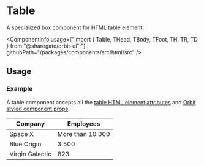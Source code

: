 
<Meta
    title="Html elements/Table"
    id="html-table"
/>

# Table

<Tagline>A specialized <Link href="?path=/docs/box--default-story">box</Link> component for HTML table element.</Tagline>

<ComponentInfo
    usage={"import { Table, THead, TBody, TFoot, TH, TR, TD } from \"@sharegate/orbit-ui\";"}
    githubPath="/packages/components/src/html/src"
/>

## Usage

### Example

A table component accepts all the [table HTML element attributes](https://developer.mozilla.org/en-US/docs/Web/HTML/Element/table) and [Orbit styled component props](?path=/docs/styling--page).

<Preview>
    <Story name="example">
        <Table color="neutral-8" cellPadding={5}>
            <THead fontWeight={3}>
                <TR>
                    <TH textAlign="left">Company</TH>
                    <TH textAlign="left">Employees</TH>
                </TR>
            </THead>
            <TBody>
                <TR>
                    <TD>Space X</TD>
                    <TD>More than 10 000</TD>
                </TR>
                <TR>
                    <TD>Blue Origin</TD>
                    <TD>3 500</TD>
                </TR>
                <TR color="accent-6">
                    <TD>Virgin Galactic</TD>
                    <TD>823</TD>
                </TR>
            </TBody>
            <TFoot>
            </TFoot>
        </Table>
    </Story>
</Preview>
